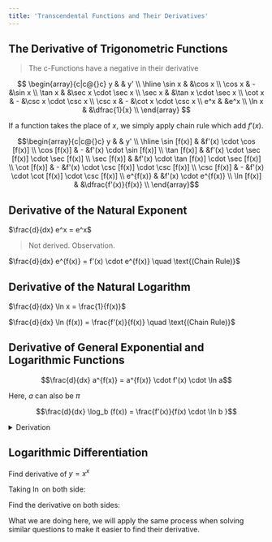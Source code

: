 ```yaml
---
title: 'Transcendental Functions and Their Derivatives'
---
```


## The Derivative of Trigonometric Functions

> The c-Functions have a negative in their derivative

$$
\begin{array}{c|c@{}c}
    y & & y' \\
    \hline
    \sin x & &\cos x \\
    \cos x & - &\sin x \\
    \tan x & &\sec x \cdot \sec x \\
    \sec x & &\tan x \cdot \sec x \\
    \cot x & - &\csc x \cdot \csc x \\
    \csc x & - &\cot x \cdot \csc x \\
    e^x & &e^x \\
    \ln x & &\dfrac{1}{x} \\
\end{array}
$$

If a function takes the place of $x$, we simply apply chain rule which add $f'(x)$.

$$\begin{array}{c|c@{}c}
    y & & y' \\
    \hline
    \sin [f(x)] & &f'(x) \cdot \cos [f(x)] \\
    \cos [f(x)] & - &f'(x) \cdot \sin [f(x)] \\
    \tan [f(x)] & &f'(x) \cdot \sec [f(x)] \cdot \sec [f(x)] \\
    \sec [f(x)] & &f'(x) \cdot \tan [f(x)] \cdot \sec [f(x)] \\
    \cot [f(x)] & - &f'(x) \cdot \csc [f(x)] \cdot \csc [f(x)] \\
    \csc [f(x)] & - &f'(x) \cdot \cot [f(x)] \cdot \csc [f(x)] \\
    e^{f(x)} & &f'(x) \cdot e^{f(x)} \\
    \ln [f(x)] & &\dfrac{f'(x)}{f(x)} \\
\end{array}$$

## Derivative of the Natural Exponent

$\frac{d}{dx} e^x = e^x$

> Not derived. Observation.

$\frac{d}{dx} e^{f(x)} = f'(x) \cdot e^{f(x)} \quad \text{(Chain Rule)}$

## Derivative of the Natural Logarithm

$\frac{d}{dx} \ln x = \frac{1}{f(x)}$

$\frac{d}{dx} \ln (f(x)) = \frac{f'(x)}{f(x)} \quad \text{(Chain Rule)}$

## Derivative of General Exponential and Logarithmic Functions

$$\frac{d}{dx} a^{f(x)} = a^{f(x)} \cdot f'(x) \cdot \ln a$$

Here, $a$ can also be $\pi$

$$\frac{d}{dx} \log_b (f(x)) = \frac{f'(x)}{f(x) \cdot \ln b }$$

<details><summary>Derivation</summary>

Find the derivative of $y = a^{f(x)}$, given
    \begin{array}
        f(x) &= g(x)\\ 
        \ln(f(x) &= \ln(g(x))
    \end{array}

Take $\ln$ on both sides

\begin{align*}
    \ln y &= \ln a^{f(x)} \\
    \frac{y'}{y} &= f'(x) \cdot a^{f(x)} \\
    y' = y \cdot f'(x) \cdot a^{f(x)} \\
    y' = a^{f(x)} \cdot f'(x) \cdot a^{f(x)} \\
\end{align*}

$\boxed{y' = a^{f(x)} \cdot f'(x) \cdot a^{f(x)}}$

\begin{align*}
    \log_n m &= \frac{\log m}{\log n} \\
    \therefore y &= \frac{\ln [f(x)}{\ln b} \\
    y' &= \frac{f'(x)}{f(x)} \cdot \frac{1}{\ln b}
    y' &= \frac{f'(x)}{f(x) \cdot \ln b}
\end{align*}

</details>

## Logarithmic Differentiation

Find derivative of $y = x^x$

Taking $\ln$ on both side:

\begin{align*}
    \ln y &= \ln x^x \\
    \ln y &= x \ln x \\
\end{align*}

Find the derivative on both sides:

\begin{align*}
    \frac{y'}{y} = 1+\ln x \\
    y' = y( 1+\ln x ) \\
    y' = x^x( 1+\ln x )
\end{align*}

What we are doing here, we will apply the same process when solving similar questions to make it easier to find their derivative.
